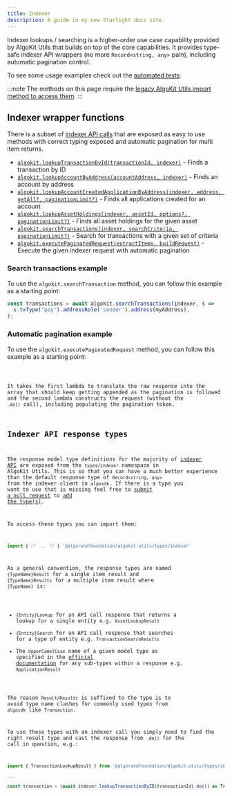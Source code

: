 ```yaml
---
title: Indexer
description: A guide in my new Starlight docs site.
---
```



Indexer lookups / searching is a higher-order use case capability provided by AlgoKit Utils that builds on top of the core capabilities. It provides type-safe indexer API wrappers (no more `Record<string, any>` pain), including automatic pagination control.

To see some usage examples check out the [automated tests](https://github.com/algorandfoundation/algokit-utils-ts/blob/main/src/indexer-lookup.spec.ts).

:::note
The methods on this page require the [legacy AlgoKit Utils import method to access them](/build/algokit/utils/ts/overview#usage).
:::

## Indexer wrapper functions

There is a subset of [indexer API calls](https://developer.algorand.org/docs/rest-apis/indexer) that are exposed as easy to use methods with correct typing exposed and automatic pagination for multi item returns.

- [`algokit.lookupTransactionById(transactionId, indexer)`](https://github.com/algorandfoundation/algokit-utils-ts/blob/main/docs/code/modules/index.md#lookuptransactionbyid) - Finds a transaction by ID
- [`algokit.lookupAccountByAddress(accountAddress, indexer)`](https://github.com/algorandfoundation/algokit-utils-ts/blob/main/docs/code/modules/index.md#lookupaccountbyaddress) - Finds an account by address
- [`algokit.lookupAccountCreatedApplicationByAddress(indexer, address, getAll?, paginationLimit?)`](https://github.com/algorandfoundation/algokit-utils-ts/blob/main/docs/code/modules/index.md#lookupaccountcreatedapplicationbyaddress) - Finds all applications created for an account
- [`algokit.lookupAssetHoldings(indexer, assetId, options?, paginationLimit?)`](https://github.com/algorandfoundation/algokit-utils-ts/blob/main/docs/code/modules/index.md#lookupassetholdings) - Finds all asset holdings for the given asset
- [`algokit.searchTransactions(indexer, searchCriteria, paginationLimit?)`](https://github.com/algorandfoundation/algokit-utils-ts/blob/main/docs/code/modules/index.md#searchtransactions) - Search for transactions with a given set of criteria
- [`algokit.executePaginatedRequest(extractItems, buildRequest)`](https://github.com/algorandfoundation/algokit-utils-ts/blob/main/docs/code/modules/index.md#executepaginatedrequest) - Execute the given indexer request with automatic pagination

### Search transactions example

To use the `algokit.searchTransaction` method, you can follow this example as a starting point:

```typescript
const transactions = await algokit.searchTransactions(indexer, s =>
  s.txType('pay').addressRole('sender').address(myAddress),
);
```

### Automatic pagination example

To use the `algokit.executePaginatedRequest` method, you can follow this example as a starting point:

<Code code={pagination} lang='ts' />

It takes the first lambda to translate the raw response into the array that should keep getting appended as the pagination is followed and the second lambda constructs the request (without the `.do()` call), including populating the pagination token.

## Indexer API response types

The response model type definitions for the majority of [indexer API](https://developer.algorand.org/docs/rest-apis/indexer) are exposed from the `types/indexer` namespace in AlgoKit Utils. This is so that you can have a much better experience than the default response type of `Record<string, any>` from the indexer client in `algosdk`. If there is a type you want to use that is missing feel free to [submit a pull request](https://github.com/algorandfoundation/algokit-utils-ts/pulls) to [add the type(s)](https://github.com/algorandfoundation/algokit-utils-ts/blob/main/src/types/indexer.ts).

To access these types you can import them:

```typescript
import { /* ... */ } '@algorandfoundation/algokit-utils/types/indexer'
```

As a general convention, the response types are named `{TypeName}Result` for a single item result and `{TypeName}Results` for a multiple item result where `{TypeName}` is:

- `{Entity}Lookup` for an API call response that returns a lookup for a single entity e.g. `AssetLookupResult`
- `{Entity}Search` for an API call response that searches for a type of entity e.g. `TransactionSearchResults`
- The `UpperCamelCase` name of a given model type as specified in the [official documentation](https://developer.algorand.org/docs/rest-apis/indexer) for any sub-types within a response e.g. `ApplicationResult`

The reason `Result/Results` is suffixed to the type is to avoid type name clashes for commonly used types from `algosdk` like `Transaction`.

To use these types with an indexer call you simply need to find the right result type and cast the response from `.do()` for the call in question, e.g.:

```typescript
import { TransactionLookupResult } from '@algorandfoundation/algokit-utils/types/indexer'

...

const transaction = (await indexer.lookupTransactionByID(transactionId).do()) as TransactionLookupResult
```
